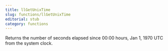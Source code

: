 ```yaml
---
title: llGetUnixTime
slug: functions/llGetUnixTime
editorial: stub
category: functions
---
```


<LSLFunction
	name="llGetUnixTime"
	returnType="integer"
/>

Returns the number of seconds elapsed since 00:00 hours, Jan 1, 1970 UTC from the system clock.
